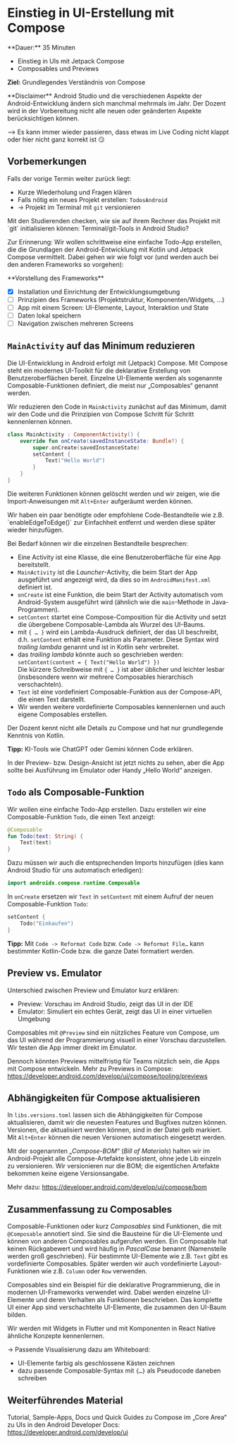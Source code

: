 
# Einstieg in UI-Erstellung mit Compose

<Callout>
  **Dauer:** 35 Minuten 

  - Einstieg in UIs mit Jetpack Compose
  - Composables und Previews

  **Ziel:** Grundlegendes Verständnis von Compose
</Callout>

<Callout type="error" emoji="‼️">
**Disclaimer**
Android Studio und die verschiedenen Aspekte der 
Android-Entwicklung ändern sich manchmal mehrmals im Jahr.
Der Dozent wird in der Vorbereitung nicht alle neuen
oder geänderten Aspekte berücksichtigen können.

&xrarr; Es kann immer wieder passieren, dass etwas im
Live Coding nicht klappt oder hier nicht ganz korrekt ist
😏
</Callout>

## Vorbemerkungen

Falls der vorige Termin weiter zurück liegt: 

- Kurze Wiederholung und Fragen klären
- Falls nötig ein neues Projekt erstellen: `TodosAndroid`
- &rarr; Projekt im Terminal mit `git` versionieren

<Callout type="warning">
Mit den Studierenden checken, wie sie auf ihrem Rechner das Projekt mit 
`git` initialisieren können: Terminal/git-Tools in Android Studio?
</Callout>

Zur Erinnerung: Wir wollen schrittweise eine einfache Todo-App 
erstellen, die die Grundlagen der Android-Entwicklung mit Kotlin
und Jetpack Compose vermittelt. Dabei gehen wir wie folgt vor 
(und werden auch bei den anderen Frameworks so vorgehen):

<Callout type="info">
**Vorstellung des Frameworks**

- [x] Installation und Einrichtung der Entwicklungsumgebung
- [ ] Prinzipien des Frameworks (Projektstruktur, Komponenten/Widgets, …)
- [ ] App mit einem Screen: UI-Elemente, Layout, Interaktion und State
- [ ] Daten lokal speichern
- [ ] Navigation zwischen mehreren Screens

</Callout>

## `MainActivity` auf das Minimum reduzieren

Die UI-Entwicklung in Android erfolgt mit (Jetpack) Compose. 
Mit Compose steht ein modernes UI-Toolkit für die deklarative
Erstellung von Benutzeroberflächen bereit. Einzelne UI-Elemente
werden als sogenannte Composable-Funktionen definiert, die meist
nur „Composables“ genannt werden.

Wir reduzieren den Code in `MainActivity` zunächst auf das Minimum, 
damit wir den Code und die Prinzipien von Compose Schritt für Schritt 
kennenlernen können.

```kotlin
class MainActivity : ComponentActivity() {
    override fun onCreate(savedInstanceState: Bundle?) {
        super.onCreate(savedInstanceState)
        setContent {
            Text("Hello World")
        }
    }
}
```

Die weiteren Funktionen können gelöscht werden und wir zeigen, wie die Import-Anweisungen mit `Alt+Enter` aufgeräumt werden können.

<Callout type="important">
Wir haben ein paar benötigte oder empfohlene Code-Bestandteile wie z.B. 
`enableEdgeToEdge()` zur Einfachheit entfernt und werden diese später 
wieder hinzufügen.
</Callout>

Bei Bedarf können wir die einzelnen Bestandteile besprechen:

- Eine Activity ist eine Klasse, die eine Benutzeroberfläche für eine App bereitstellt.
- `MainActivity` ist die _Launcher_-Activity, die beim Start der App ausgeführt und angezeigt wird, da dies so im `AndroidManifest.xml` definiert ist.
- `onCreate` ist eine Funktion, die beim Start der Activity automatisch vom Android-System ausgeführt wird (ähnlich wie die `main`-Methode in Java-Programmen).
- `setContent` startet eine Compose-Composition für die Activity und setzt die 
übergebene Composable-Lambda als Wurzel des UI-Baums.
- mit `{ … }` wird ein Lambda-Ausdruck definiert, der das UI beschreibt, d.h. `setContent` erhält eine Funktion als Parameter. Diese Syntax wird _trailing lambda_ genannt und ist in Kotlin sehr verbreitet. 
- das _trailing lambda_ könnte auch so geschrieben werden: <br/> `setContent(content = { Text("Hello World") })` <br/> Die kürzere Schreibweise mit `{ … }` ist aber üblicher und leichter lesbar (insbesondere wenn wir mehrere Composables hierarchisch verschachteln).
- `Text` ist eine vordefiniert Composable-Funktion aus der Compose-API, die einen Text darstellt.
- Wir werden weitere vordefinierte Composables kennenlernen und auch eigene Composables erstellen.

<Callout>
Der Dozent kennt nicht alle Details zu Compose und hat nur 
grundlegende Kenntnis von Kotlin. 

**Tipp:** KI-Tools wie ChatGPT oder Gemini können Code erklären.
</Callout>

In der Preview- bzw. Design-Ansicht ist jetzt nichts zu sehen, aber 
die App sollte bei Ausführung im Emulator oder Handy „Hello World“ 
anzeigen.

## `Todo` als Composable-Funktion

Wir wollen eine einfache Todo-App erstellen. Dazu erstellen wir 
eine Composable-Funktion `Todo`, die einen Text anzeigt:

```kotlin
@Composable
fun Todo(text: String) {
    Text(text)
}
```

Dazu müssen wir auch die entsprechenden Imports hinzufügen
(dies kann Android Studio für uns automatisch erledigen):

```kotlin
import androidx.compose.runtime.Composable
```

In `onCreate` ersetzen wir `Text` in `setContent` mit einem
Aufruf der neuen Composable-Funktion `Todo`:

```kotlin
setContent {
    Todo("Einkaufen")
}
```

**Tipp:** Mit `Code -> Reformat Code` bzw. `Code -> Reformat File…` 
kann bestimmter Kotlin-Code bzw. die ganze Datei formatiert werden.

## Preview vs. Emulator

Unterschied zwischen Preview und Emulator kurz erklären:

- Preview: Vorschau im Android Studio, zeigt das UI in der IDE
- Emulator: Simuliert ein echtes Gerät, zeigt das UI in einer virtuellen Umgebung

Composables mit `@Preview` sind ein nützliches Feature von Compose, 
um das UI während der Programmierung visuell in einer Vorschau 
darzustellen. Wir testen die App immer direkt im Emulator.

Dennoch könnten Previews mittelfristig für Teams nützlich sein, die 
Apps mit Compose entwickeln. Mehr zu Previews in Compose: 
https://developer.android.com/develop/ui/compose/tooling/previews

## Abhängigkeiten für Compose aktualisieren

In `libs.versions.toml` lassen sich die Abhängigkeiten für Compose
aktualisieren, damit wir die neuesten Features und Bugfixes nutzen können.
Versionen, die aktualisiert werden können, sind in der Datei gelb markiert.
Mit `Alt+Enter` können die neuen Versionen automatisch eingesetzt werden.

Mit der sogenannten „_Compose-BOM_“ (_Bill of Materials_) halten wir im
Android-Projekt alle Compose-Artefakte konsistent, ohne jede Lib einzeln zu 
versionieren. Wir versionieren nur die BOM; die eigentlichen Artefakte bekommen 
keine eigene Versionsangabe. 

Mehr dazu: https://developer.android.com/develop/ui/compose/bom

## Zusammenfassung zu Composables

Composable-Funktionen oder kurz _Composables_ sind Funktionen, die mit 
`@Composable` annotiert sind. Sie sind die Bausteine für die UI-Elemente 
und können von anderen Composables aufgerufen werden. 
Ein Composable hat keinen Rückgabewert und wird häufig in _PascalCase_ benannt
(Namensteile werden groß geschrieben). 
Für bestimmte UI-Elemente wie z.B. `Text` gibt es vordefinierte Composables.
Später werden wir auch vordefinierte Layout-Funktionen wie z.B. `Column` oder 
`Row` verwenden.

<Callout>
Composables sind ein Beispiel für die deklarative Programmierung, die in modernen 
UI-Frameworks verwendet wird. Dabei werden einzelne UI-Elemente und deren Verhalten 
als Funktionen beschrieben. Das komplette UI einer App sind verschachtelte UI-Elemente, 
die zusammen den UI-Baum bilden.

Wir werden mit Widgets in Flutter und mit Komponenten in React Native
ähnliche Konzepte kennenlernen.

&rarr; Passende Visualisierung dazu am Whiteboard: 

- UI-Elemente farbig als geschlossene Kästen zeichnen
- dazu passende Composable-Syntax mit `{…}` als Pseudocode daneben schreiben
</Callout>

## Weiterführendes Material

Tutorial, Sample-Apps, Docs und Quick Guides zu Compose im „Core Area“ zu UIs in 
den Android Developer Docs: https://developer.android.com/develop/ui
